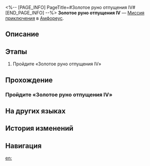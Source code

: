 <%-- [PAGE_INFO]
PageTitle=#Золотое руно отпущения IV#
[END_PAGE_INFO] --%>
{{Дополнить|Диалоги.}}
{{Миссия Инфобокс
|id              = 8030113
|Название        = 
|Изображение     = Миссия Золотое руно отпущения IV.png
|Тип             = Миссия приключения
|Событие         = 
|Глава           = 
|Условия         = 
|Персонажи       = Первопроходец
|СтартЛокация    = [[Амфореус]] — [[Золотое руно отпущения IV]]
|Мир             = Амфореус
|Предыдущая      = 
|Следующая       = 
|Награды         = 
}}
'''Золотое руно отпущения IV''' — [[Миссия приключения]] в [[Амфореус]].

==Описание==
{{Описание|<!--официальное описание из Перекрёстка судеб-->}}

==Этапы==
# Пройдите «Золотое руно отпущения IV»

==Прохождение==
{{Дополнить}}
===Пройдите «Золотое руно отпущения IV»===
{{Описание миссии|тип=Миссия приключения|локация=Золотое руно отпущения IV|Все комнаты гипогея надёжно запечатаны. Эта находится под защитой золотого руна отпущения. Продолжить путь можно, лишь пройдя испытание.}}
{{Диалог Начало}}

{{Диалог Конец}}

==На других языках==
{{На других языках
|en   = Golden Scapegoat: Room IV
|zhs  = 黄金替罪羊-房间Ⅳ
|zht  = 黃金替罪羔羊-房間Ⅳ
|ja   = 黄金のスケープゴート：部屋IV
|ko   = 황금 희생양-방Ⅳ
|es   = Chivo expiatorio dorado: sala IV
|fr   = Salle IV du Bouc émissaire doré
|ru   = Золотое руно отпущения IV
|th   = แพะรับบาปทองคำ: ห้อง IV
|vi   = Con Dê Gánh Tội Vàng: Phòng IV
|de   = Goldener Sündenbock: Raum IV
|id   = Kambing Hitam Emas: Ruangan IV
|pt   = Bode Expiatório Dourado: Sala IV
}}

==История изменений==
{{История изменений|3.5}}

==Навигация==
{{Миссия приключения Навбокс|Глава }}

[[en:]]
